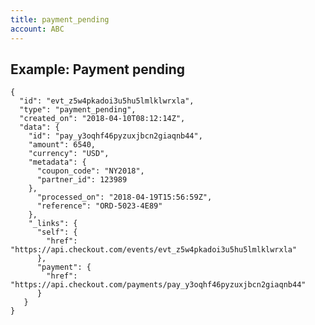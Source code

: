 ```yaml
---
title: payment_pending
account: ABC
---
```


Example: Payment pending
------------------------

    {
      "id": "evt_z5w4pkadoi3u5hu5lmlklwrxla",
      "type": "payment_pending",
      "created_on": "2018-04-10T08:12:14Z",
      "data": {
        "id": "pay_y3oqhf46pyzuxjbcn2giaqnb44",
        "amount": 6540,
        "currency": "USD",
        "metadata": {
          "coupon_code": "NY2018",
          "partner_id": 123989
        },
          "processed_on": "2018-04-19T15:56:59Z",
          "reference": "ORD-5023-4E89"
        },
        "_links": {
          "self": {
            "href": "https://api.checkout.com/events/evt_z5w4pkadoi3u5hu5lmlklwrxla"
          },
          "payment": {
            "href": "https://api.checkout.com/payments/pay_y3oqhf46pyzuxjbcn2giaqnb44"
          }
       }
    }
